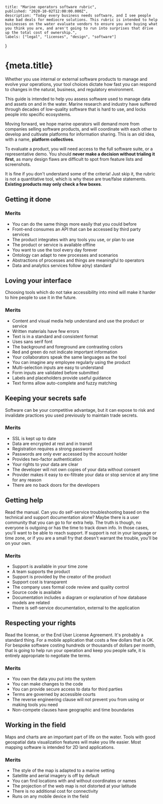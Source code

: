     title: "Marine operators software rubric",
    published: "2020-10-02T12:00:00.000Z",
    description: "Today every business needs software, and I see people make bad deals for mediocre solutions. This rubric is intended to help businesses on the water evaluate vendors to ensure you are buying what you think you are, and aren't going to run into surprises that drive up the total cost of ownership.",
    labels: ["legal", "licenses", "design", "software"]
}

# {meta.title}

Whether you use internal or external software products to manage and evolve your operations, your tool choices dictate how fast you can respond to changes in the natural, business, and regulatory environment.

This guide is intended to help you assess software used to manage data and assets on and in the water. Marine research and industry have suffered through decades of low-quality software that is hard to use, and locks people into specific ecosystems.

Moving forward, we hope marine operators will demand more from companies selling software products, and will coordinate with each other to develop and cultivate platforms for information sharing. This is an old idea, with a name, **platform collectives**.

To evaluate a product, you will need access to the full software suite, or a representative demo. You should **never make a decision without trialing it first**, as many design flaws are difficult to spot from feature lists and screenshots.

It is fine if you don't understand some of the criteria! Just skip it, the rubric is not a quantitative tool, which is why these are true/false statements. **Existing products may only check a few boxes**.

## Getting it done

### Merits

- You can do the same things more easily that you could before
- Front-end consumes an API that can be accessed by third party services
- The product integrates with any tools you use, or plan to use
- The product or service is available offline
- You want to use the tool every day forever
- Ontology can adapt to new processes and scenarios
- Abstractions of processes and things are meaningful to operators
- Data and analytics services follow a(ny) standard

## Loving your interface

Choosing tools which do not take accessibility into mind will make it harder to hire people to use it in the future.

### Merits

- Content and visual media help understand and use the product or service
- Written materials have few errors
- Text is in a standard and consistent format
- Uses sans serif font
- The background and foreground are contrasting colors
- Red and green do not indicate important information
- Your collaborators speak the same languages as the tool
- You can imagine any employee regularly using the product
- Multi-selection inputs are easy to understand
- Form inputs are validated before submitted
- Labels and placeholders provide useful guidance
- Text forms allow auto-complete and fuzzy matching

## Keeping your secrets safe

Software can be your competitive advantage, but it can expose to risk and invalidate practices you used previously to maintain trade secrets.

### Merits

- SSL is kept up to date
- Data are encrypted at rest and in transit
- Registration requires a strong password
- Passwords are only ever accessed by the account holder
- Provides two-factor authentication
- Your rights to your data are clear
- The developer will not own copies of your data without consent
- Provider makes it easy to ex-filtrate your data or stop service at any time for any reason
- There are no back doors for the developers

## Getting help

Read the manual. Can you do self-service troubleshooting based on the technical and support documentation alone? Maybe there is a user community that you can go to for extra help. The truth is though, no everyone is outgoing or has the time to track down info. In those cases, you'll want to be able to reach support. If support is not in your language or time zone, or if you are a small fry that doesn't warrant the trouble, you'll be on your own.

### Merits

- Support is available in your time zone
- A team supports the product
- Support is provided by the creator of the product
- Support cost is transparent
- The company uses formal code review and quality control
- Source code is available
- Documentation includes a diagram or explanation of how database models are related
- There is self-service documentation, external to the application

## Respecting your rights

Read the license, or the End User License Agreement. It's probably a standard thing. For a mobile application that costs a few dollars that is OK. For bespoke software costing hundreds or thousands of dollars per month, that is going to help run your operation and keep you people safe, it is entirely appropriate to negotiate the terms.

### Merits

- You own the data you put into the system
- You can make changes to the code
- You can provide secure access to data for third parties
- Terms are governed by accessible courts
- The reverse engineering clause will not prevent you from using or making tools you need
- Non-compete clauses have geographic and time boundaries

## Working in the field

Maps and charts are an important part of life on the water. Tools with good geospatial data visualization features will make you life easier. Most mapping software is intended for 2D land applications.

### Merits

- The style of the map is adapted to a marine setting
- Satellite and aerial imagery is off by default
- You can find locations with and without coordinates or names
- The projection of the web map is not distorted at your latitude
- There is no additional cost for connectivity
- Runs on any mobile device in the field
